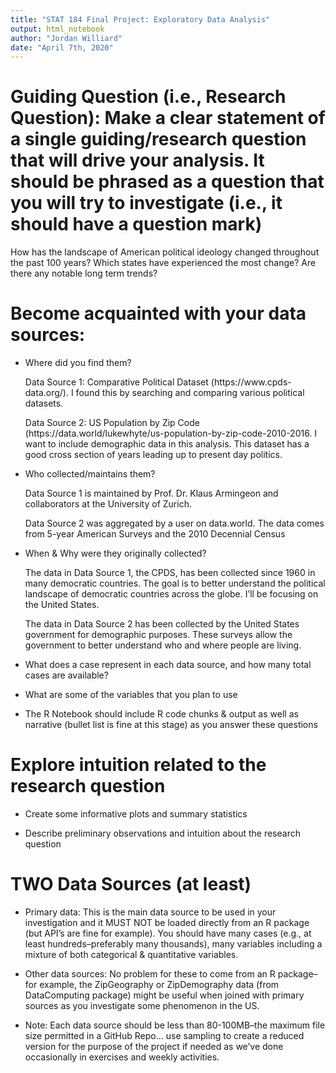 ```yaml
---
title: "STAT 184 Final Project: Exploratory Data Analysis"
output: html_notebook
author: "Jordan Williard"
date: "April 7th, 2020"
---
```


# Guiding Question (i.e., Research Question): Make a clear statement of a single guiding/research question that will drive your analysis.  It should be phrased as a question that you will try to investigate (i.e., it should have a question mark) 

How has the landscape of American political ideology changed throughout the past 100 years? Which states have experienced the most change? Are there any notable long term trends?

# Become acquainted with your data sources:
* Where did you find them?

    Data Source 1: Comparative Political Dataset (https://www.cpds-data.org/). I found this by searching and comparing various political datasets. 
  
    Data Source 2: US Population by Zip Code (https://data.world/lukewhyte/us-population-by-zip-code-2010-2016. I want to include demographic data in this analysis. This             dataset has a good cross section of years leading up to present day politics. 

* Who collected/maintains them?
    
    Data Source 1 is maintained by Prof. Dr. Klaus Armingeon and collaborators at the University of Zurich. 
    
    Data Source 2 was aggregated by a user on data.world. The data comes from 5-year American Surveys and the 2010 Decennial Census

* When & Why were they originally collected?
    
    The data in Data Source 1, the CPDS, has been collected since 1960 in many democratic countries. The goal is to better understand the political landscape of democratic       countries across the globe. I'll be focusing on the United States. 
    
    The data in Data Source 2 has been collected by the United States government for demographic purposes. These surveys allow the government to better understand who and        where people are living. 

* What does a case represent in each data source, and how many total cases are available?

* What are some of the variables that you plan to use

* The R Notebook should include R code chunks & output as well as narrative (bullet list is fine at this stage) as you answer these questions

# Explore intuition related to the research question
* Create some informative plots and summary statistics 

* Describe preliminary observations and intuition about the research question

# TWO Data Sources (at least)
* Primary data:  This is the main data source to be used in your investigation and it MUST NOT be loaded directly from an R package (but API's are fine for example). You should have many cases (e.g., at least hundreds--preferably many thousands), many variables including a mixture of both categorical & quantitative variables.  

* Other data sources: No problem for these to come from an R package--for example, the ZipGeography or ZipDemography data (from DataComputing package) might be useful when joined with primary sources as you investigate some phenomenon in the US. 

* Note: Each data source should be less than 80-100MB--the maximum file size permitted in a GitHub Repo... use sampling to create a reduced version for the purpose of the project if needed as we've done occasionally in exercises and weekly activities.